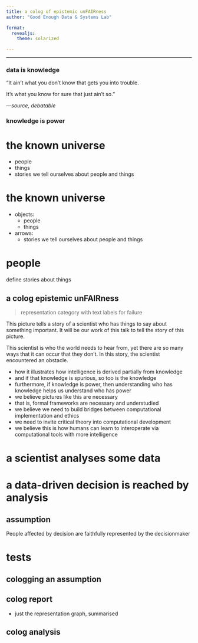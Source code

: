 ```yaml
---
title: a colog of epistemic unFAIRness
author: "Good Enough Data & Systems Lab"

format: 
  revealjs:
    theme: solarized

---
```


---

### data is knowledge

::: {.callout}

"It ain't what you don't know that gets you into trouble.

It's what you know for sure that just ain't so."

&mdash;*source, debatable*

:::


### knowledge is power


# the known universe

- people
- things
- stories we tell ourselves about people and things

# the known universe

- objects: 
  - people 
  - things
- arrows: 
  - stories we tell ourselves about people and things

# people

define stories about things


## a colog epistemic unFAIRness

> representation category with text labels for failure 

::: {.notes}

This picture tells a story of a scientist who has things to say about something important. It will be our work of this talk to tell the story of this picture.

This scientist is who the world needs to hear from, yet there are so many ways that it can occur that they don't. In this story, the scientist encountered an obstacle. 

- how it illustrates how intelligence is derived partially from knowledge
- and if that knowledge is spurious, so too is the knowledge
- furthermore, if knowledge is power, then understanding who has knowledge helps us understand who has power
- we believe pictures like this are necessary
- that is, formal frameworks are necessary and understudied
- we believe we need to build bridges between computational implementation and ethics 
- we need to invite critical theory into computational development
- we believe this is how humans can learn to interoperate via computational tools with more intelligence 

:::



# a scientist analyses some data

 

# a data-driven decision is reached by analysis



## assumption

People affected by decision are faithfully represented by the decisionmaker

# tests

## cologging an assumption



## colog report

- just the representation graph, summarised


## colog analysis
